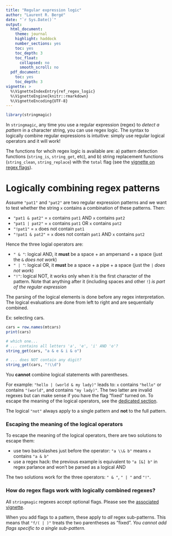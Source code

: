 ```yaml
---
title: "Regular expression logic"
author: "Laurent R. Bergé"
date: "`r Sys.Date()`"
output:
  html_document:
    theme: journal
    highlight: haddock
    number_sections: yes
    toc: yes
    toc_depth: 3
    toc_float:
      collapsed: no
      smooth_scroll: no
  pdf_document:
    toc: yes
    toc_depth: 3
vignette: >
  %\VignetteIndexEntry{ref_regex_logic}
  %\VignetteEngine{knitr::rmarkdown}
  %\VignetteEncoding{UTF-8}
---
```


```r
library(stringmagic)
```

In `stringmagic`, any time you use a regular expression (regex) to *detect a pattern* in
a character string, you can use regex logic. The syntax to logically combine
regular expressions is intuitive: simply use regular logical operators and it will work!

The functions for whcih regex logic is available are: a) pattern detection functions 
(`string_is`, `string_get`, etc), and b) string replacement functions (`string_clean`, 
`string_replace`) with the `total` flag (see the [vignette on regex flags](LINK)).


# Logically combining regex patterns {#detect_logic}

Assume `"pat1"` and `"pat2"` are two regular expression patterns and we want 
to test whether the string `x` contains a combination of these patterns. 
Then:

- `"pat1 & pat2"` = `x` contains `pat1` AND `x` contains `pat2`
- `"pat1 | pat2"` = `x` contains `pat1` OR `x` contains `pat2`
- `"!pat1"` = `x` does not contain `pat1`
- `"!pat1 & pat2"` = `x` does not contain `pat1` AND `x` contains `pat2`

Hence the three logial operators are:

- `" & "`: logical AND, it **must** be a space + an ampersand + a space 
(just the `&` *does not work*)
- `" | "`: logical OR, it **must** be a space + a pipe + a space 
(just the `|` *does not work*)
- `"!"`: logical NOT, it works only when it is the first character of the pattern.
Note that anything after it (including spaces and other `!`) *is part of the regular expression*

The parsing of the logical elements is done before any regex interpretation. 
The logical evaluations are done from left to right and are sequentially combined. 

Ex: selecting cars.
```r
cars = row.names(mtcars)
print(cars)

# which one...
# ... contains all letters 'a', 'e', 'i' AND 'o'?
string_get(cars, "a & e & i & o")

# ... does NOT contain any digit?
string_get(cars, "!\\d")
```

You **cannot** combine logical statements with parentheses. 

For example: `"hello | (world & my lady)"` leads to: `x` contains `"hello"` or contains `"(world"`, 
and contains `"my lady)"`. The two latter are invalid regexes but can make sense if you
have the flag "fixed" turned on. To escape the meaning of the logical operators, 
see the [dedicated section](#logical_escape).

The logical `"not"` always apply to a single pattern and **not** to the full pattern.

### Escaping the meaning of the logical operators {#logical_escape}

To escape the meaning of the logical operators, there are two solutions to 
escape them:

- use two backslashes just before the operator: `"a \\& b"` means `x`
contains `"a & b"`
- use a regex hack: the previous example is equivalent to `"a [&] b"` in regex parlance
and won't be parsed as a logical AND

The two solutions work for the three operators: `" & "`, `" | "` and `"!"`.

### How do regex flags work with logically combined regexes? {#logical_flags}

All `stringmagic` regexes accept optional flags. Please see the [associated vignette](LINK).

When you add flags to a pattern, these apply to *all* regex sub-patterns. 
This means that `"f/( | )"` treats the two parentheses as "fixed". 
*You cannot add flags specific to a single sub-pattern.*

